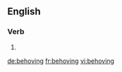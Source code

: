 ==English==

===Verb===
{{head|en|present participle}}

# {{present participle of|behove|lang=en}}

[[de:behoving]]
[[fr:behoving]]
[[vi:behoving]]